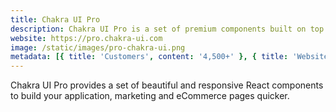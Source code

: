 ```yaml
---
title: Chakra UI Pro
description: Chakra UI Pro is a set of premium components built on top of the Chakra UI
website: https://pro.chakra-ui.com
image: /static/images/pro-chakra-ui.png
metadata: [{ title: 'Customers', content: '4,500+' }, { title: 'Website', content: '200K/mo' }]
---
```


Chakra UI Pro provides a set of beautiful and responsive React components to build your application, marketing and eCommerce pages quicker.
